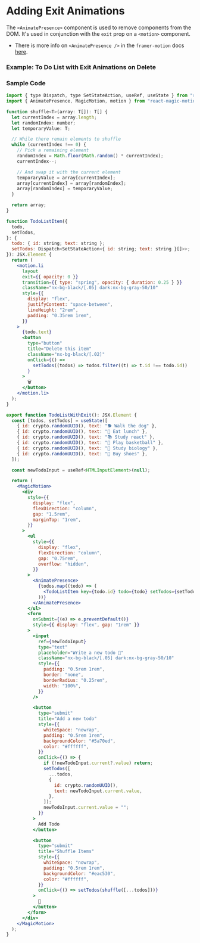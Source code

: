 
# Adding Exit Animations

The `<AnimatePresence>` component is used to remove components from the DOM. It's used in conjunction with the `exit` prop on a `<motion>` component.

- There is more info on `<AnimatePresence />` in the `framer-motion` docs [here](https://www.framer.com/docs/animate-presence/).

### Example: To Do List with Exit Animations on Delete

<TodoListWithExit />

### Sample Code

```jsx filename="To Do List With Exit Animations" showLineNumbers copy /AnimatePresence/ /exit/ /motion.li/ /layout/ /transition/ /MagicMotion/
import { type Dispatch, type SetStateAction, useRef, useState } from "react";
import { AnimatePresence, MagicMotion, motion } from "react-magic-motion";

function shuffle<T>(array: T[]): T[] {
  let currentIndex = array.length;
  let randomIndex: number;
  let temporaryValue: T;

  // While there remain elements to shuffle
  while (currentIndex !== 0) {
    // Pick a remaining element
    randomIndex = Math.floor(Math.random() * currentIndex);
    currentIndex--;

    // And swap it with the current element
    temporaryValue = array[currentIndex];
    array[currentIndex] = array[randomIndex];
    array[randomIndex] = temporaryValue;
  }

  return array;
}

function TodoListItem({
  todo,
  setTodos,
}: {
  todo: { id: string; text: string };
  setTodos: Dispatch<SetStateAction<{ id: string; text: string }[]>>;
}): JSX.Element {
  return (
    <motion.li
      layout
      exit={{ opacity: 0 }}
      transition={{ type: "spring", opacity: { duration: 0.25 } }}
      className="nx-bg-black/[.05] dark:nx-bg-gray-50/10"
      style={{
        display: "flex",
        justifyContent: "space-between",
        lineHeight: "2rem",
        padding: "0.35rem 1rem",
      }}
    >
      {todo.text}
      <button
        type="button"
        title="Delete this item"
        className="nx-bg-black/[.02]"
        onClick={() =>
          setTodos((todos) => todos.filter((t) => t.id !== todo.id))
        }
      >
        🗑️
      </button>
    </motion.li>
  );
}

export function TodoListWithExit(): JSX.Element {
  const [todos, setTodos] = useState([
    { id: crypto.randomUUID(), text: "🐕 Walk the dog" },
    { id: crypto.randomUUID(), text: "🍔 Eat lunch" },
    { id: crypto.randomUUID(), text: "📚 Study react" },
    { id: crypto.randomUUID(), text: "🏀 Play basketball" },
    { id: crypto.randomUUID(), text: "🔎 Study biology" },
    { id: crypto.randomUUID(), text: "👟 Buy shoes" },
  ]);

  const newTodoInput = useRef<HTMLInputElement>(null);

  return (
    <MagicMotion>
      <div
        style={{
          display: "flex",
          flexDirection: "column",
          gap: "1.5rem",
          marginTop: "1rem",
        }}
      >
        <ul
          style={{
            display: "flex",
            flexDirection: "column",
            gap: "0.75rem",
            overflow: "hidden",
          }}
        >
          <AnimatePresence>
            {todos.map((todo) => (
              <TodoListItem key={todo.id} todo={todo} setTodos={setTodos} />
            ))}
          </AnimatePresence>
        </ul>
        <form
          onSubmit={(e) => e.preventDefault()}
          style={{ display: "flex", gap: "1rem" }}
        >
          <input
            ref={newTodoInput}
            type="text"
            placeholder="Write a new todo 📝"
            className="nx-bg-black/[.05] dark:nx-bg-gray-50/10"
            style={{
              padding: "0.5rem 1rem",
              border: "none",
              borderRadius: "0.25rem",
              width: "100%",
            }}
          />

          <button
            type="submit"
            title="Add a new todo"
            style={{
              whiteSpace: "nowrap",
              padding: "0.5rem 1rem",
              backgroundColor: "#5a70ed",
              color: "#ffffff",
            }}
            onClick={() => {
              if (!newTodoInput.current?.value) return;
              setTodos([
                ...todos,
                {
                  id: crypto.randomUUID(),
                  text: newTodoInput.current.value,
                },
              ]);
              newTodoInput.current.value = "";
            }}
          >
            Add Todo
          </button>

          <button
            type="submit"
            title="Shuffle Items"
            style={{
              whiteSpace: "nowrap",
              padding: "0.5rem 1rem",
              backgroundColor: "#eac530",
              color: "#ffffff",
            }}
            onClick={() => setTodos(shuffle([...todos]))}
          >
            🔀
          </button>
        </form>
      </div>
    </MagicMotion>
  );
}
```
